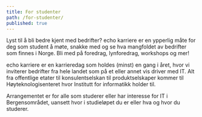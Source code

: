 ```yaml
---
title: For studenter
path: /for-studenter/
published: true
---
```


Lyst til å bli bedre kjent med bedrifter? echo karriere er en ypperlig måte for
deg som student å møte, snakke med og se hva mangfoldet av bedrifter som
finnes i Norge. Bli med på foredrag, lynforedrag, workshops og mer!

echo karriere er en karrieredag som holdes (minst) en gang i året, hvor vi
inviterer bedrifter fra hele landet som på et eller annet vis driver med
IT. Alt fra offentlige etater til konsulentselskan til produktselskaper kommer
til Høyteknologisenteret hvor Institutt for informatikk holder til.

Arrangementet er for alle som studerer eller har interesse for IT i
Bergensområdet, uansett hvor i studieløpet du er eller hva og hvor du studerer.
